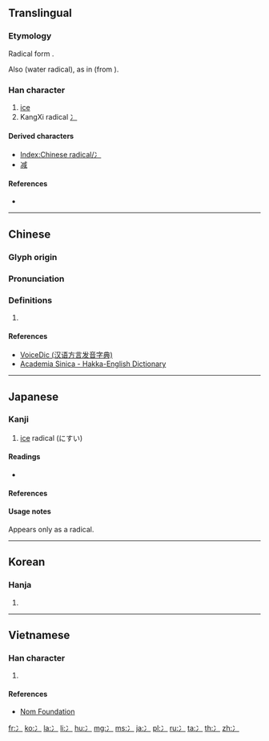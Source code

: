{{also|氷|氵|疒|仌}}
==Translingual==
{{stroke order|type=animate}}

===Etymology===
Radical form {{Han simp|仌}}.

Also {{Han simp|氵}} (water radical), as in {{m|mul|减}} (from {{m|mul|減}}).

===Han character===
{{Han char|rn=15|rad=冫|as=00|sn=2|four=3010.0|canj=IM}}

# [[ice]]
# KangXi radical [[Index:Chinese radical/冫|冫]]

====Derived characters====
* [[Index:Chinese radical/冫]]
* [[减]]<!-- As simplification -->

====References====
* {{Han ref|kx=0131.150|dkj=01607|dj=0294.110|hdz=10295.010|uh=51AB|ud=20907}}

----

==Chinese==
{{zh-forms}}

===Glyph origin===
{{Han etym}}

===Pronunciation===
{{zh-pron
|m=bīng
|c=bing1
|h=pfs=pên
|mn=peng
|w=
|mc=y
|oc=y
|ma=|ma2=
|cat=
}}

===Definitions===
{{zh-hanzi}}

# {{defn|Han|sort=冫00}}

====References====
* [http://cn.voicedic.com/ VoiceDic (汉语方言发音字典)]
* [http://minhakka.ling.sinica.edu.tw/bkg/hakyin/search.php?DETAIL=1&LIMIT=id=31035&dbname=su_tian_1&graph=2 Academia Sinica - Hakka-English Dictionary]

----

==Japanese==

===Kanji===
{{ja-kanji|grade=r|rs=冫00}}

# [[ice]] radical (にすい)

====Readings====
* {{ja-readings|on=[[ひょう]] (hyō)|kun=[[こおり]] (koori)}}

====References====
{{ja-kref
|jis=5152
|ku=4950
|shift=9971
|euc=D1D2
|freq=''radical''
|nelson=''not listed''
|newnelson=409
|halpern=1923
|kld=''not listed''
|heisig=''not listed''
|tuttle=2b0.1
}}

====Usage notes====
Appears only as a radical.

----

==Korean==

===Hanja===
{{ko-hanja|hangeul=빙|rv=bing|mr=ping|y=ping|eumhun=얼음|ehrv=eoreum}}

# {{defn|lang=ko|sort=冫00}}

----

==Vietnamese==

===Han character===
{{vi-hantu|[[băng]]|rs=冫00}}

# {{defn|lang=vi|sort=冫00}}

====References====
* [http://nomfoundation.org/common/nom_details.php?codepoint=51ab Nom Foundation]

[[Category:CJKV radicals| ]]

[[fr:冫]]
[[ko:冫]]
[[la:冫]]
[[li:冫]]
[[hu:冫]]
[[mg:冫]]
[[ms:冫]]
[[ja:冫]]
[[pl:冫]]
[[ru:冫]]
[[ta:冫]]
[[th:冫]]
[[zh:冫]]